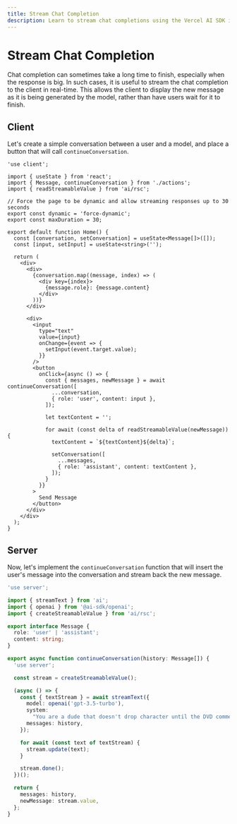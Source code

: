 ```yaml
---
title: Stream Chat Completion
description: Learn to stream chat completions using the Vercel AI SDK in your Next.js App Router application
---
```


# Stream Chat Completion

Chat completion can sometimes take a long time to finish, especially when the response is big. In such cases, it is useful to stream the chat completion to the client in real-time. This allows the client to display the new message as it is being generated by the model, rather than have users wait for it to finish.

<Browser>
  <ChatGeneration
    stream
    history={[
      { role: 'User', content: 'How is it going?' },
      { role: 'Assistant', content: 'All good, how may I help you?' },
    ]}
    inputMessage={{ role: 'User', content: 'Why is the sky blue?' }}
    outputMessage={{
      role: 'Assistant',
      content: 'The sky is blue because of rayleigh scattering.',
    }}
  />
</Browser>

## Client

Let's create a simple conversation between a user and a model, and place a button that will call `continueConversation`.

```tsx filename='app/page.tsx'
'use client';

import { useState } from 'react';
import { Message, continueConversation } from './actions';
import { readStreamableValue } from 'ai/rsc';

// Force the page to be dynamic and allow streaming responses up to 30 seconds
export const dynamic = 'force-dynamic';
export const maxDuration = 30;

export default function Home() {
  const [conversation, setConversation] = useState<Message[]>([]);
  const [input, setInput] = useState<string>('');

  return (
    <div>
      <div>
        {conversation.map((message, index) => (
          <div key={index}>
            {message.role}: {message.content}
          </div>
        ))}
      </div>

      <div>
        <input
          type="text"
          value={input}
          onChange={event => {
            setInput(event.target.value);
          }}
        />
        <button
          onClick={async () => {
            const { messages, newMessage } = await continueConversation([
              ...conversation,
              { role: 'user', content: input },
            ]);

            let textContent = '';

            for await (const delta of readStreamableValue(newMessage)) {
              textContent = `${textContent}${delta}`;

              setConversation([
                ...messages,
                { role: 'assistant', content: textContent },
              ]);
            }
          }}
        >
          Send Message
        </button>
      </div>
    </div>
  );
}
```

## Server

Now, let's implement the `continueConversation` function that will insert the user's message into the conversation and stream back the new message.

```typescript filename='app/actions.ts'
'use server';

import { streamText } from 'ai';
import { openai } from '@ai-sdk/openai';
import { createStreamableValue } from 'ai/rsc';

export interface Message {
  role: 'user' | 'assistant';
  content: string;
}

export async function continueConversation(history: Message[]) {
  'use server';

  const stream = createStreamableValue();

  (async () => {
    const { textStream } = await streamText({
      model: openai('gpt-3.5-turbo'),
      system:
        "You are a dude that doesn't drop character until the DVD commentary.",
      messages: history,
    });

    for await (const text of textStream) {
      stream.update(text);
    }

    stream.done();
  })();

  return {
    messages: history,
    newMessage: stream.value,
  };
}
```
